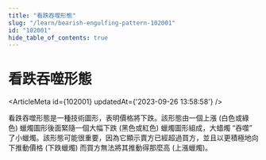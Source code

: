 ```yaml
---
title: "看跌吞噬形態"
slug: "/learn/bearish-engulfing-pattern-102001"
id: "102001"
hide_table_of_contents: true
---
```



# 看跌吞噬形態

<ArticleMeta id={102001} updatedAt={'2023-09-26 13:58:58'} />
<div className='border-solid border-b border-t-0 my-4 border-[var(--ifm-color-gray-300)]' />

看跌吞噬形態是一種技術圖形，表明價格將下跌。該形態由一個上漲 (白色或綠色) 蠟燭圖形後面緊隨一個大幅下跌 (黑色或紅色) 蠟燭圖形組成，大蜡燭 “吞噬” 了小蠟燭。該形態可能很重要，因為它顯示賣方已經超過買方，並且以更積極地向下推動價格 (下跌蠟燭) 而買方無法將其推動得那麼高 (上漲蠟燭)。
